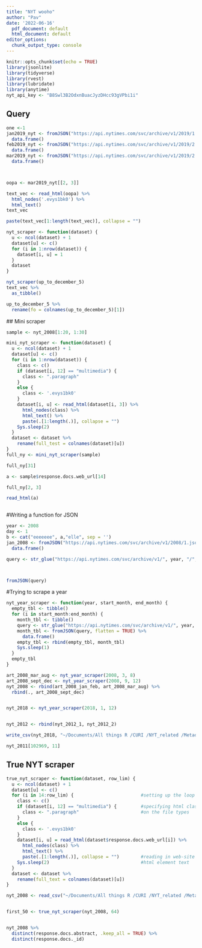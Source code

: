 ```yaml
---
title: "NYT wooho"
author: "Pav"
date: '2022-06-16'
  pdf_document: default
  html_document: default
editor_options:
  chunk_output_type: console
---
```


```r
knitr::opts_chunk$set(echo = TRUE)
library(jsonlite) 
library(tidyverse)
library(rvest)
library(lubridate)
library(anytime)
nyt_api_key <- "B8Swl3B2OdxnBuacJyzDHcc93gVPbi1i"
```

## Query 


```r

one <-1 
jan2019_nyt <- fromJSON("https://api.nytimes.com/svc/archive/v1/2019/1.json?api-key=B8Swl3B2OdxnBuacJyzDHcc93gVPbi1i", flatten = TRUE) %>%
  data.frame()
feb2019_nyt <- fromJSON("https://api.nytimes.com/svc/archive/v1/2019/2.json?api-key=B8Swl3B2OdxnBuacJyzDHcc93gVPbi1i", flatten = TRUE) %>%
  data.frame()
mar2019_nyt <- fromJSON("https://api.nytimes.com/svc/archive/v1/2019/2.json?api-key=B8Swl3B2OdxnBuacJyzDHcc93gVPbi1i", flatten = TRUE) %>%
  data.frame()



oopa <- mar2019_nyt[[2, 3]]

text_vec <- read_html(oopa) %>%
  html_nodes('.evys1bk0') %>%
  html_text() 
text_vec

paste(text_vec[1:length(text_vec)], collapse = "")

nyt_scraper <- function(dataset) {
  u <- ncol(dataset) + 1
  dataset[u] <- c()
  for (i in 1:nrow(dataset)) {
    dataset[i, u] = 1
  }
  dataset
}

nyt_scraper(up_to_december_5)
text_vec %>%
  as_tibble()

up_to_december_5 %>%
  rename(fo = colnames(up_to_december_5)[1])

```

 ## Mini scraper 
```r
sample <- nyt_2008[1:20, 1:30]

mini_nyt_scraper <- function(dataset) {
  u <- ncol(dataset) + 1
  dataset[u] <- c()
  for (i in 1:nrow(dataset)) {
    class <- c()
    if (dataset[i, 12] == "multimedia") {
      class <- ".paragraph"
    }
    else {
      class <- '.evys1bk0'
    }
    dataset[i, u] <- read_html(dataset[i, 3]) %>%
      html_nodes(class) %>%
      html_text() %>%
      paste(.[1:length(.)], collapse = "")
    Sys.sleep(2)
  }
  dataset <- dataset %>%
    rename(full_test = colnames(dataset)[u])
}
full_ny <- mini_nyt_scraper(sample)

full_ny[31]

a <- sample$response.docs.web_url[14]

full_ny[2, 3]

read_html(a)



```

#Writing a function for JSON 


```r

year <- 2008
day <- 1
b <- cat("eeeeeee", a,"elle", sep = '')
jan_2008 <- fromJSON("https://api.nytimes.com/svc/archive/v1/2008/1.json?api-key=B8Swl3B2OdxnBuacJyzDHcc93gVPbi1i", flatten = TRUE) %>%
  data.frame() 

query <- str_glue("https://api.nytimes.com/svc/archive/v1/", year, "/", day, ".json?api-key=B8Swl3B2OdxnBuacJyzDHcc93gVPbi1i", sep = '')



fromJSON(query)
```


#Trying to scrape a year 

```r
nyt_year_scraper <- function(year, start_month, end_month) {
  empty_tbl <- tibble()
  for (i in start_month:end_month) {
    month_tbl <- tibble()
    query <- str_glue("https://api.nytimes.com/svc/archive/v1/", year, "/", i, ".json?api-key=B8Swl3B2OdxnBuacJyzDHcc93gVPbi1i", sep = '')
    month_tbl <- fromJSON(query, flatten = TRUE) %>%
      data.frame()
    empty_tbl <- rbind(empty_tbl, month_tbl)
    Sys.sleep(1)
  }
  empty_tbl
}

art_2008_mar_aug <- nyt_year_scraper(2008, 3, 8)
art_2008_sept_dec <- nyt_year_scraper(2008, 9, 12)
nyt_2008 <- rbind(art_2008_jan_feb, art_2008_mar_aug) %>%
  rbind(., art_2008_sept_dec)


nyt_2018 <- nyt_year_scraper(2018, 1, 12)


nyt_2012 <- rbind(nyt_2012_1, nyt_2012_2)

write_csv(nyt_2018, "~/Documents/All things R /CURI /NYT_related /Metadata only/nyt_2018_metadata")

nyt_2011[102969, 11]

```


## True NYT scraper 


```r
true_nyt_scraper <- function(dataset, row_lim) {
  u <- ncol(dataset) + 1
  dataset[u] <- c()
  for (i in 14:row_lim) {                         #setting up the loop 
    class <- c()
    if (dataset[i, 12] == "multimedia") {         #specifying html classes conditional
      class <- ".paragraph"                       #on the file types
    }
    else {
      class <- '.evys1bk0'
    }
    dataset[i, u] = read_html(dataset$response.docs.web_url[i]) %>%
      html_nodes(class) %>%
      html_text() %>%
      paste(.[1:length(.)], collapse = "")        #reading in web-site url and extracting
    Sys.sleep(2)                                  #html element text 
  }
  dataset <- dataset %>%
    rename(full_text = colnames(dataset)[u])
}

nyt_2008 <- read_csv("~/Documents/All things R /CURI /NYT_related /Metadata only/nyt_2008_metadata")


first_50 <- true_nyt_scraper(nyt_2008, 64)


nyt_2008 %>%
  distinct(response.docs.abstract, .keep_all = TRUE) %>%
  distinct(response.docs._id)
```

